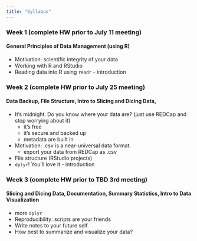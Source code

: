 ```yaml
---
title: "Syllabus"
---
```


### Week 1 (complete HW prior to July 11 meeting)

#### General Principles of Data Management (using R)

- Motivation: scientific integrity of your data
- Working with R and RStudio
- Reading data into R using `readr` - introduction


### Week 2 (complete HW prior to July 25 meeting)

#### Data Backup, File Structure, Intro to Slicing and Dicing Data, 

- It's midnight. Do you know where your data are? (just use REDCap and stop worrying about it)
     - it's free
     - it's secure and backed up
     - metadata are built in
- Motivation: .csv is a near-universal data format. 
     - export your data from REDCap as .csv
- File structure (RStudio projects)
- `dplyr`! You'll love it - introduction

### Week 3 (complete HW prior to TBD 3rd meeting)

#### Slicing and Dicing Data, Documentation, Summary Statistics, Intro to Data Visualization

- more `dplyr`
- Reproducibility: scripts are your friends
- Write notes to your future self
- How best to summarize and visualize your data?




